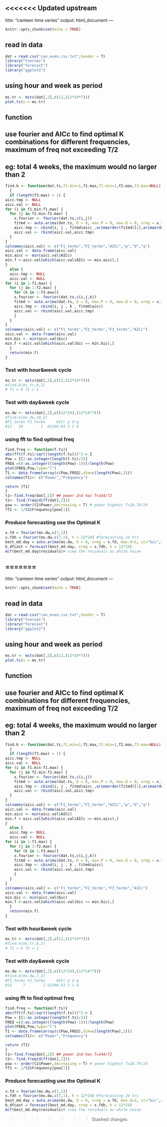 <<<<<<< Updated upstream
---
title: "canteen time series"
output: html_document
---

```r
knitr::opts_chunk$set(echo = TRUE)
```

## read in data
```r
dat = read.csv("can_even.csv.txt",header = T)
library("tseries")
library("forecast")
library("ggplot2")
```
## using hour and week as period
```r
ms.tr <- msts(dat[,2],c(12,(12*24*7)))
plot.ts(x = ms.tr)
```

## function 

use fourier and AICc to find optimal K combinations for different frequencies, maximum of freq not exceeding T/2
----
 eg: total 4 weeks, the maximum would no larger than 2
----
```r
find.k <- function(dat.ts,f1.min=1,f1.max,f2.min=1,f2.max,f3.max=NULL)
  {
  if (length(f3.max) < 1) {
aicc.tmp <- NULL
aicc.val <- NULL
for (i in f1.min:f1.max) {
  for (j in f2.min:f2.max) {
    x.fourier <- fourier(dat.ts,c(i,j))
    fitmd <- auto.arima(dat.ts, D = 0, max.P = 0, max.Q = 0, xreg = x.fourier,seasonal=FALSE,max.d=2, ic="aicc", allowdrift=TRUE)
    aicc.tmp <- cbind(i, j , fitmd$aicc ,arimaorder(fitmd)[1],arimaorder(fitmd)[2],arimaorder(fitmd)[3])
    aicc.val <- rbind(aicc.val,aicc.tmp)
  }
}
colnames(aicc.val) <- c("F1_terms","F2_terms","AICc","p","d","q")
aicc.val <- data.frame(aicc.val)
min.aicc <- min(aicc.val$AICc)
min.f <-aicc.val[which(aicc.val$AICc == min.aicc),]
}
  else {
  aicc.tmp <- NULL
  aicc.val <- NULL
for (i in 1:f1.max) {
  for (j in 1:f2.max) {
    for (k in 1:f3.max){
    x.fourier <- fourier(dat.ts,c(i,j,k))
    fitmd <- auto.arima(dat.ts, D = 0, max.P = 0, max.Q = 0, xreg = x.fourier,seasonal=FALSE,max.d=2, ic="aicc", allowdrift=TRUE)
    aicc.tmp <- cbind(i, j , k , fitmd$aicc)
    aicc.val <- rbind(aicc.val,aicc.tmp)
    }
  }
}
colnames(aicc.val) <- c("F1_terms","F2_terms","F3_terms","AICc")
aicc.val <- data.frame(aicc.val)
min.bic <- min(aicc.val$bic)
min.f <-aicc.val[which(aicc.val$bic == min.bic),]
  }
  return(min.f)
}
```
### Test with hour&week cycle
```r
ms.tr <- msts(dat[,2],c(12,(12*24*7)))
#find.k(ms.tr,6,2)
# f1 = 6 f2 = 1
```
### Test with day&week cycle
```r
ms.dw <- msts(dat[,2],c((12*24),(12*24*7)))
#find.k(ms.dw,10,2)
#F1_terms F2_terms     AICc p d q
#13   10        1  62300.93 3 1 4
```
### using fft to find optimal freq
```r
find.freq <- function(f.ts){
abs(fft(f.ts)/sqrt(length(f.ts)))^2-> I
Pow = I[1:as.integer(length(f.ts)/2)]
FREQ =(0:as.integer((length(Pow)-1)))/length(Pow)
plot(FREQ,Pow,type="l")
T1 <- data.frame(array(c(Pow,FREQ),dim=c(length(Pow),2)))
colnames(T1)<- c("Power","Frequency")

return (T1)
}
t1<-find.freq(dat[,2]) ## power 2nd has T=144/72
t2<- find.freq(diff(dat[,2]))
pow <- order(t2$Power,decreasing = T) # power highest T=28.79/24
ff1 <- 1/t2$Frequency[pow[1]]
```
### Produce forecasting use the Optimal K
```r
x.fd = fourier(ms.dw,c(7,1))
x.fdh = fourier(ms.dw,c(7,1), h = 12*24) #forecasting 24 hrs
best_md.day = auto.arima(ms.dw, D = 0, xreg = x.fd, max.d=3, ic="bic",seasonal = F, allowdrift=TRUE)
b_dfcast = forecast(best_md.day, xreg = x.fdh, h = 12*24)
Acf(best_md.day$residuals)# view the residuals as white noise

```

=======
---
title: "canteen time series"
output: html_document
---

```{r setup, include=FALSE}
knitr::opts_chunk$set(echo = TRUE)
```

## read in data
```{r, echo=FALSE}
dat = read.csv("can_even.csv.txt",header = T)
library("tseries")
library("forecast")
library("ggplot2")
```
## using hour and week as period
```{r multi.seasonal, echo=FALSE}
ms.tr <- msts(dat[,2],c(12,(12*24*7)))
plot.ts(x = ms.tr)
```

## function 

use fourier and AICc to find optimal K combinations for different frequencies, maximum of freq not exceeding T/2
----
 eg: total 4 weeks, the maximum would no larger than 2
----
```{r fourier K}
find.k <- function(dat.ts,f1.min=1,f1.max,f2.min=1,f2.max,f3.max=NULL)
  {
  if (length(f3.max) < 1) {
aicc.tmp <- NULL
aicc.val <- NULL
for (i in f1.min:f1.max) {
  for (j in f2.min:f2.max) {
    x.fourier <- fourier(dat.ts,c(i,j))
    fitmd <- auto.arima(dat.ts, D = 0, max.P = 0, max.Q = 0, xreg = x.fourier,seasonal=FALSE,max.d=2, ic="aicc", allowdrift=TRUE)
    aicc.tmp <- cbind(i, j , fitmd$aicc ,arimaorder(fitmd)[1],arimaorder(fitmd)[2],arimaorder(fitmd)[3])
    aicc.val <- rbind(aicc.val,aicc.tmp)
  }
}
colnames(aicc.val) <- c("F1_terms","F2_terms","AICc","p","d","q")
aicc.val <- data.frame(aicc.val)
min.aicc <- min(aicc.val$AICc)
min.f <-aicc.val[which(aicc.val$AICc == min.aicc),]
}
  else {
  aicc.tmp <- NULL
  aicc.val <- NULL
for (i in 1:f1.max) {
  for (j in 1:f2.max) {
    for (k in 1:f3.max){
    x.fourier <- fourier(dat.ts,c(i,j,k))
    fitmd <- auto.arima(dat.ts, D = 0, max.P = 0, max.Q = 0, xreg = x.fourier,seasonal=FALSE,max.d=2, ic="aicc", allowdrift=TRUE)
    aicc.tmp <- cbind(i, j , k , fitmd$aicc)
    aicc.val <- rbind(aicc.val,aicc.tmp)
    }
  }
}
colnames(aicc.val) <- c("F1_terms","F2_terms","F3_terms","AICc")
aicc.val <- data.frame(aicc.val)
min.bic <- min(aicc.val$bic)
min.f <-aicc.val[which(aicc.val$bic == min.bic),]
  }
  return(min.f)
}
```
### Test with hour&week cycle
```{r hour&week}
ms.tr <- msts(dat[,2],c(12,(12*24*7)))
#find.k(ms.tr,6,2)
# f1 = 6 f2 = 1
```
### Test with day&week cycle
```{r day&week}
ms.dw <- msts(dat[,2],c((12*24),(12*24*7)))
#find.k(ms.dw,7,2)
#F1_terms F2_terms     AICc p d q
#13     7        1 62300.93 3 1 4
```
### using fft to find optimal freq
```{r fft, echo= F}
find.freq <- function(f.ts){
abs(fft(f.ts)/sqrt(length(f.ts)))^2-> I
Pow = I[1:as.integer(length(f.ts)/2)]
FREQ =(0:as.integer((length(Pow)-1)))/length(Pow)
plot(FREQ,Pow,type="l")
T1 <- data.frame(array(c(Pow,FREQ),dim=c(length(Pow),2)))
colnames(T1)<- c("Power","Frequency")

return (T1)
}
t1<-find.freq(dat[,2]) ## power 2nd has T=144/72
t2<- find.freq(diff(dat[,2]))
pow <- order(t2$Power,decreasing = T) # power highest T=28.79/24
ff1 <- 1/t2$Frequency[pow[1]]
```
### Produce forecasting use the Optimal K
```{r forecasting}
x.fd = fourier(ms.dw,c(7,1))
x.fdh = fourier(ms.dw,c(7,1), h = 12*24) #forecasting 24 hrs
best_md.day = auto.arima(ms.dw, D = 0, xreg = x.fd, max.d=3, ic="bic",seasonal = F, allowdrift=TRUE)
b_dfcast = forecast(best_md.day, xreg = x.fdh, h = 12*24)
Acf(best_md.day$residuals)# view the residuals as white noise

```

>>>>>>> Stashed changes
